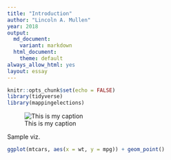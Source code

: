 ```yaml
---
title: "Introduction"
author: "Lincoln A. Mullen"
year: 2018
output:
  md_document:
    variant: markdown
  html_document:
    theme: default
always_allow_html: yes
layout: essay
---
```


```r
knitr::opts_chunk$set(echo = FALSE)
library(tidyverse)
library(mappingelections)
```

![This is my caption](filename.png)

Sample viz.

```r
ggplot(mtcars, aes(x = wt, y = mpg)) + geom_point()
```

